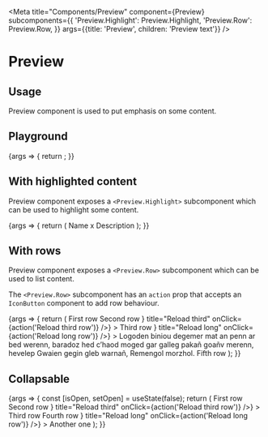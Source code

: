 
<Meta
  title="Components/Preview"
  component={Preview}
  subcomponents={{
    'Preview.Highlight': Preview.Highlight,
    'Preview.Row': Preview.Row,
  }}
  args={{title: 'Preview', children: 'Preview text'}}
/>

# Preview

## Usage

Preview component is used to put emphasis on some content.

## Playground

<Canvas>
  <Story name="Standard">
    {args => {
      return <Preview {...args} />;
    }}
  </Story>
</Canvas>

<ArgsTable story="Standard" />

## With highlighted content

Preview component exposes a `<Preview.Highlight>` subcomponent which can be used to highlight some content.

<Canvas>
  <Story name="Highlight">
    {args => {
      return (
        <Preview {...args}>
          <Preview.Highlight>Name</Preview.Highlight> x <Preview.Highlight>Description</Preview.Highlight>
        </Preview>
      );
    }}
  </Story>
</Canvas>

## With rows

Preview component exposes a `<Preview.Row>` subcomponent which can be used to list content.

The `<Preview.Row>` subcomponent has an `action` prop that accepts an `IconButton` component to add row behaviour.

<Canvas>
  <Story name="Row">
    {args => {
      return (
        <SpaceContainer height={200}>
          <Preview {...args}>
            <Preview.Row>First row</Preview.Row>
            <Preview.Row>Second row</Preview.Row>
            <Preview.Row
              action={<IconButton icon={<RefreshIcon />} title="Reload third" onClick={action('Reload third row')} />}
            >
              Third row
            </Preview.Row>
            <Preview.Row
              action={<IconButton icon={<RefreshIcon />} title="Reload long" onClick={action('Reload long row')} />}
            >
              Logoden biniou degemer mat an penn ar bed werenn, baradoz hed c’haod moged gar galleg pakañ goañv merenn,
              hevelep Gwaien gegin gleb warnañ, Remengol morzhol.
            </Preview.Row>
            <Preview.Row>Fifth row</Preview.Row>
          </Preview>
        </SpaceContainer>
      );
    }}
  </Story>
</Canvas>

## Collapsable

<Canvas>
  <Story name="Collapsable">
    {args => {
      const [isOpen, setOpen] = useState(false);
      return (
        <SpaceContainer height={200}>
          <Preview {...args} isOpen={isOpen} onCollapse={setOpen} collapseButtonLabel="Collapse">
            <Preview.Row>First row</Preview.Row>
            <Preview.Row>Second row</Preview.Row>
            <Preview.Row
              action={<IconButton icon={<RefreshIcon />} title="Reload third" onClick={action('Reload third row')} />}
            >
              Third row
            </Preview.Row>
            <Preview.Row>Fourth row</Preview.Row>
            <Preview.Row
              action={<IconButton icon={<RefreshIcon />} title="Reload long" onClick={action('Reload long row')} />}
            >
              Another one
            </Preview.Row>
          </Preview>
        </SpaceContainer>
      );
    }}
  </Story>
</Canvas>

